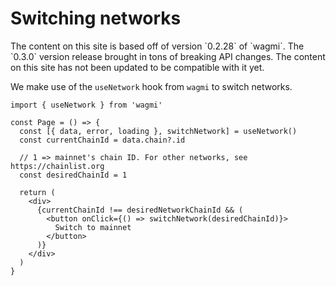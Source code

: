 
# Switching networks

<Callout>
  The content on this site is based off of version `0.2.28` of `wagmi`. The
  `0.3.0` version release brought in tons of breaking API changes. The content
  on this site has not been updated to be compatible with it yet.
</Callout>

We make use of the `useNetwork` hook from `wagmi` to switch networks.

```tsx
import { useNetwork } from 'wagmi'

const Page = () => {
  const [{ data, error, loading }, switchNetwork] = useNetwork()
  const currentChainId = data.chain?.id

  // 1 => mainnet's chain ID. For other networks, see https://chainlist.org
  const desiredChainId = 1

  return (
    <div>
      {currentChainId !== desiredNetworkChainId && (
        <button onClick={() => switchNetwork(desiredChainId)}>
          Switch to mainnet
        </button>
      )}
    </div>
  )
}
```
